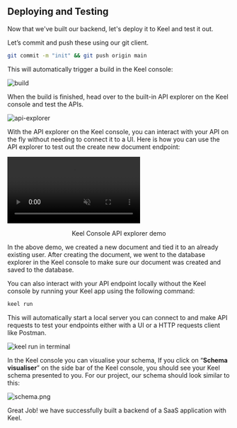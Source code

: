 ## Deploying and Testing

Now that we've built our backend, let's deploy it to Keel and test it out.

Let’s commit and push these using our git client.

```bash
git commit -m "init" && git push origin main
```

This will automatically trigger a build in the Keel console:

![build](/build.png)

When the build is finished, head over to the built-in API explorer on the Keel console and test the APIs.

![api-explorer](/api-explorer.png)

With the API explorer on the Keel console, you can interact with your API on the fly without needing to connect it to a UI. Here is how you can use the API explorer to test out the create new document endpoint:

<video autoPlay loop muted>
<source alt="api explorer demo" src="/demo.mp4" type="video/mp4"/>
</video>

<p align="center">Keel Console API explorer demo</p>

In the above demo, we created a new document and tied it to an already existing user. After creating the document, we went to the database explorer in the Keel console to make sure our document was created and saved to the database.

You can also interact with your API endpoint locally without the Keel console by running your Keel app using the following command:

```bash
keel run
```

This will automatically start a local server you can connect to and make API requests to test your endpoints either with a UI or a HTTP requests client like Postman.

![keel run in terminal](/keel-run.png)

In the Keel console you can visualise your schema, If you click on “**Schema visualiser**” on the side bar of the Keel console, you should see your Keel schema presented to you. For our project, our schema should look similar to this:

![schema.png](/schema.png)

Great Job! we have successfully built a backend of a SaaS application with Keel.
